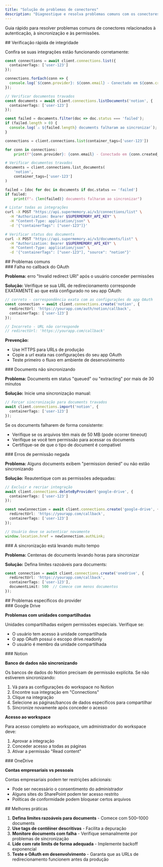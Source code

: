 ```yaml
---
title: "Solução de problemas de conectores"
description: "Diagnostique e resolva problemas comuns com os conectores do Google Drive, Notion e OneDrive"
---
```


Guia rápido para resolver problemas comuns de conectores relacionados à autenticação, à sincronização e às permissões.

<div id="quick-health-check">
  ## Verificação rápida de integridade
</div>

Confira se suas integrações estão funcionando corretamente:

<CodeGroup>

```typescript TypeScript
const connections = await client.connections.list({
  containerTags: ['user-123']
});

connections.forEach(conn => {
  console.log(`${conn.provider}: ${conn.email} - Conectado em ${conn.createdAt}`);
});

// Verificar documentos travados
const documents = await client.connections.listDocuments('notion', {
  containerTags: ['user-123']
});

const failed = documents.filter(doc => doc.status === 'failed');
if (failed.length > 0) {
  console.log(`⚠️ ${failed.length} documents falharam ao sincronizar`);
}
```

```python Python
connections = client.connections.list(container_tags=['user-123'])

for conn in connections:
    print(f"{conn.provider}: {conn.email} - Conectado em {conn.created_at}")

# Verificar documentos travados
documents = client.connections.list_documents(
    'notion',
    container_tags=['user-123']
)

failed = [doc for doc in documents if doc.status == 'failed']
if failed:
    print(f"⚠️ {len(failed)} documents falharam ao sincronizar")
```

```bash cURL
# Listar todas as integrações
curl -X POST "https://api.supermemory.ai/v3/connections/list" \
  -H "Authorization: Bearer $SUPERMEMORY_API_KEY" \
  -H "Content-Type: application/json" \
  -d '{"containerTags": ["user-123"]}'

# Verificar status dos documents
curl -X POST "https://api.supermemory.ai/v3/documents/list" \
  -H "Authorization: Bearer $SUPERMEMORY_API_KEY" \
  -H "Content-Type: application/json" \
  -d '{"containerTags": ["user-123"], "source": "notion"}'
```

</CodeGroup>

<div id="common-issues">
  ## Problemas comuns
</div>

<div id="oauth-callback-fails">
  ### Falha no callback do OAuth
</div>

**Problema:** erro &quot;Invalid redirect URI&quot; após o usuário conceder permissões

**Solução:** Verifique se sua URL de redirecionamento corresponde EXATAMENTE ao que está configurado no seu app OAuth:

```typescript
// correto - correspondência exata com as configurações do app OAuth
const connection = await client.connections.create('notion', {
  redirectUrl: 'https://yourapp.com/auth/notion/callback',
  containerTags: ['user-123']
});

// Incorreto - URL não corresponde
// redirectUrl: 'https://yourapp.com/callback'
```

**Prevenção:**

* Use HTTPS para URLs de produção
* Copie a url exata nas configurações do seu app OAuth
* Teste primeiro o fluxo em ambiente de desenvolvimento


<div id="documents-not-syncing">
  ### Documents não sincronizando
</div>

**Problema:** Documents em status &quot;queued&quot; ou &quot;extracting&quot; por mais de 30 minutos

**Solução:** Inicie uma sincronização manual:

```typescript
// Forçar sincronização para documents travados
await client.connections.import('notion', {
  containerTags: ['user-123']
});
```

Se os documents falharem de forma consistente:

* Verifique se os arquivos têm mais de 50 MB (pode ocorrer timeout)
* Verifique se você tem permissão para acessar os documents
* Certifique-se de que o tipo de document é compatível


<div id="permission-denied-errors">
  ### Erros de permissão negada
</div>

**Problema:** Alguns documents exibem &quot;permission denied&quot; ou não estão sincronizando

**Solução:** Reautentique com as permissões adequadas:

```typescript
// Excluir e recriar integração
await client.connections.deleteByProvider('google-drive', {
  containerTags: ['user-123']
});

const newConnection = await client.connections.create('google-drive', {
  redirectUrl: 'https://yourapp.com/callback',
  containerTags: ['user-123']
});

// Usuário deve se autenticar novamente
window.location.href = newConnection.authLink;
```


<div id="sync-takes-too-long">
  ### A sincronização está levando muito tempo
</div>

**Problema:** Centenas de documents levando horas para sincronizar

**Solução:** Defina limites razoáveis para documents:

```typescript
const connection = await client.connections.create('onedrive', {
  redirectUrl: 'https://yourapp.com/callback',
  containerTags: ['user-123'],
  documentLimit: 500  // Comece com menos documentos
});
```


<div id="provider-specific-issues">
  ## Problemas específicos do provider
</div>

<div id="google-drive">
  ### Google Drive
</div>

**Problemas com unidades compartilhadas**

Unidades compartilhadas exigem permissões especiais. Verifique se:

- O usuário tem acesso à unidade compartilhada
- O app OAuth possui o escopo drive.readonly
- O usuário é membro da unidade compartilhada

<div id="notion">
  ### Notion
</div>

**Banco de dados não sincronizando**

Os bancos de dados do Notion precisam de permissão explícita. Se não estiverem sincronizando:

1. Vá para as configurações do workspace no Notion
2. Encontre sua integração em "Connections"
3. Clique na integração
4. Selecione as páginas/bancos de dados específicos para compartilhar
5. Sincronize novamente após conceder o acesso

**Acesso ao workspace**

Para acesso completo ao workspace, um administrador do workspace deve:

1. Aprovar a integração
2. Conceder acesso a todas as páginas
3. Ativar a permissão "Read content"

<div id="onedrive">
  ### OneDrive
</div>

**Contas empresariais vs pessoais**

Contas empresariais podem ter restrições adicionais:

- Pode ser necessário o consentimento do administrador
- Alguns sites do SharePoint podem ter acesso restrito
- Políticas de conformidade podem bloquear certos arquivos

<div id="best-practices">
  ## Melhores práticas
</div>

1. **Defina limites razoáveis para documents** - Comece com 500–1000 documents
2. **Use tags de contêiner descritivas** - Facilita a depuração
3. **Monitore documents com falha** - Verifique semanalmente por problemas de sincronização
4. **Lide com rate limits de forma adequada** - Implemente backoff exponencial
5. **Teste o OAuth em desenvolvimento** - Garanta que as URLs de redirecionamento funcionem antes da produção